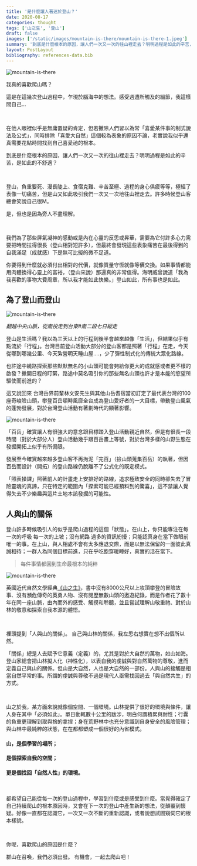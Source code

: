 ```yaml
---
title: '是什麼讓人著迷於登山？'
date: 2020-08-17
categories: thought
tags: ['山之生', '登山']
draft: false
images: ['/static/images/mountain-is-there/mountain-is-there-1.jpeg']
summary: '到底是什麼根本的原因，讓人們一次又一次的往山裡走去？明明過程是如此的辛苦，是如此的不舒適？登山，負重要死、漫長陡上、食宿克難、辛苦至極、過程的身心俱疲等等，極經了表像一切痛苦，但是山又如此吸引我們一次又一次地往山裡走去。'
layout: PostLayout
bibliography: references-data.bib
---
```

![mountain-is-there](/static/images/mountain-is-there/mountain-is-there-1.jpeg)

我真的喜歡爬山嗎？

這是在這幾次登山過程中，乍現於腦海中的想法。感受週遭所觸及的細節，我這樣問自己…

<br/>

在他人眼裡似乎是無庸置疑的肯定，但若撇除人們習以為常「喜愛某件事的制式說法及公式」，同時排除「喜愛大自然」這個較為表象的原因不論，老實說我似乎還真需要花點時間找到自己喜愛祂的根本。

到底是什麼根本的原因，讓人們一次又一次的往山裡走去？明明過程是如此的辛苦，是如此的不舒適？

<br/> 

登山，負重要死、漫長陡上、食宿克難、辛苦至極、過程的身心俱疲等等，極經了表像一切痛苦，但是山又如此吸引我們一次又一次地往山裡走去。許多時候登山客總會笑說自己很M。

是，但也是因為旁人不盡理解。

<br/>
 

我們為了那些屏氣凝神的感動或是內在心靈的反思或昇華，需要為它付許多心力需要把時間拉得很長（登山相對短許多），但最終會發現這些表象痛苦在最後得到的自我滿足（成就感）下是無可比擬的微不足道。

你要得到什麼就必須付出相對的代價，就像質量守恆就像等價交換。如果事情都能用肉體換得心靈上的富裕，（登山來說）那還真的非常值得。海明威曾說道「我為我喜歡的事物大費周章，所以我才能如此快樂。」登山如此，所有事也是如此。

 

## 為了登山而登山

![mountain-is-there](/static/images/mountain-is-there/mountain-is-there-2.jpeg)

*翻越中央山脈，從南投走到台東#南二段七日縱走*

 

登山是生活嗎？我以為三天以上的行程到後半會越來越像「生活」，但結果似乎有點流於「行程」。台灣目前登山活動大部分的登山客都是照著「行程」在走，今天從哪到哪幾公里、今天紮營明天睡山屋….，少了彈性制式化的傳統大眾化路線。

也許途中繞路探索那些默默無名的小山頭可能會夠給你更大的成就感或者更不樣的啟發？撇開日程的盯緊，路途中莫名吸引你的那些無名山頭也許才是本能的慾望所驅使而前進的？

這又說回來 台灣岳界前輩林文安先生與其他山岳耆宿當初訂定了最代表台灣的100座奇峻險山頭，攀登百岳頓時風靡全台成為登山愛好者的一大目標，帶動登山風氣的蓬勃發展，對於台灣登山活動有著劃時代的顯著影響。

 

![mountain-is-there](/static/images/mountain-is-there/mountain-is-there-3.jpeg)
 

「百岳」確實讓人有很強大的意念跟目標踏入登山活動親近自然，但是有很長一段時間（對於大部分人）登山活動幾乎跟百岳畫上等號，對於台灣多樣的山野生態在發掘開拓上似乎有所侷限。

發展至今確實越來越多登山客不再拘泥「完百」（撿山頭蒐集百岳）的執著，但因百岳而設計（開拓）的登山路線仍脫離不了公式化的既定模式。

「照表操課」照著前人的計畫走上安排好的路線，追求極致安全的同時卻失去了冒險靈魂的真諦，只在特定的範圍內「探索可能已經預料到的驚喜」，這不禁讓人覺得失去不少樂趣與這片土地本該發掘的可能性。

 

## 人與山的關係

登山許多時候吸引人的似乎是爬山過程的這個「狀態」。在山上，你只能專注在每一次的呼吸 每一次的上坡；沒有網路 過多的資訊紛擾；只能認真身在當下做眼前唯一的事。在上山，與人相處不會有太多應退交際，而是以無法保留的一面彼此真誠相待；一群人為同個目標前進，只在乎吃飽穿暖睡好，真實的活在當下。

> 每件事情都回到生命最根本的純粹

 
![mountain-is-there](/static/images/mountain-is-there/mountain-is-there-4.jpeg)

 

英國近代自然文學經典[《山之生》](https://www.books.com.tw/products/0010816627)，書中沒有8000公尺以上攻頂攀登的冒險故事、沒有瀕危傳奇的英勇人物、沒有閱歷無數山頭的遨遊紀錄，而是作者花了數十年在同一座山脈，由內而外的感受、觸摸和聆聽，並且嘗試理解山敬重祂、對於山林的敬意和探索自我本源的體悟。

<br/>

裡頭提到「人與山的關係」。 自己與山林的關係，我左思右想實在想不出個所以然。

「關係」總是人去賦予它意義（定義）的，尤其是對於大自然的萬物，如山如海。登山家總會把山林擬人化（神性化），以表自我的虔誠與對自然萬物的尊敬，進而定義自己與山的關係。但山是大自然，人也是大自然的一部份。人與山的接觸是相當自然平常的事。所謂的虔誠與尊敬不過是現代人亟需找回過去「與自然共生」的方式。

<br/>

山之於我，某方面來說就像個空間、一個環境。山林提供了很好的環境與條件，讓人身在其中「必須如此」。單日動輒數十公里的跋涉，明白何謂積累與耐性；行囊的負重更理解到取與捨的拿捏；身在荒野林中也充分意識到自身安全的風險管理；與山林中最純粹的狀態，在在都都塑成一個很好的內省模式。

 

#### 山，是個學習的場所；
#### 是個探索自我的空間；
#### 更是個找回「自然人性」的環境。

 
<br/>

 

都希望自己能從每一次的登山過程中，學習到什麼或是感受到什麼。當覺得確定了自己持續爬山的根本原因時，又會在下一次的登山中產生新的想法，從顛覆到懷疑。好像一直都在認識它，一次又一次不斷的重新認識，或者說想試圖窺伺它的根本樣貌。

 
<br/>
 

你呢，喜歡爬山的原因是什麼？

 

群山在召喚，我們必須出發。
有機會，一起去爬山吧！

